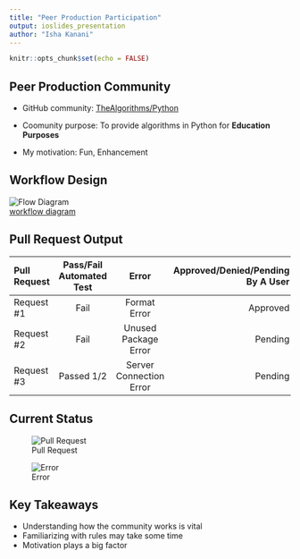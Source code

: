 ```yaml
---
title: "Peer Production Participation"
output: ioslides_presentation
author: "Isha Kanani"
---
```


```r
knitr::opts_chunk$set(echo = FALSE)
```

## Peer Production Community

- GitHub community: [TheAlgorithms/Python](https://github.com/TheAlgorithms/Python)  
  
- Coomunity purpose: To provide algorithms in Python for **Education Purposes**
  
- My motivation: Fun, Enhancement


## Workflow Design

 ![Flow Diagram](pp_flowchart_isha.jpg)  
 [workflow diagram](https://drive.google.com/file/d/1Mduc1xVpRIovQrPkTZZaC1d-stthS07O/view?usp=sharing)
 

## Pull Request Output

| Pull Request | Pass/Fail Automated Test | Error | Approved/Denied/Pending By A User |
| :--- | :----:  | :------: |  ---: |
| Request #1 | Fail | Format Error | Approved |
| Request #2  | Fail| Unused Package Error | Pending |
| Request #3| Passed 1/2 | Server Connection Error | Pending  |

## Current Status

![Pull Request](pull_request_isha.jpg)  


![Error](error_isha.jpg)


## Key Takeaways

- Understanding how the community works is vital
- Familiarizing with rules may take some time
- Motivation plays a big factor



